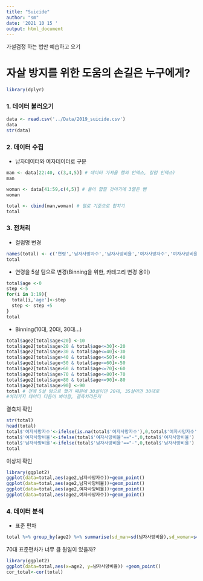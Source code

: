 ```yaml
---
title: "Suicide"
author: "sm"
date: '2021 10 15 '
output: html_document
---
```


가설검정 하는 법만 예습하고 오기

# 자살 방지를 위한 도움의 손길은 누구에게?

```r
library(dplyr)
```

### 1. 데이터 불러오기 

```r
data <- read.csv('../Data/2019_suicide.csv')
data
str(data)
```

### 2. 데이터 수집 
+ 남자데이터와 여자데이터로 구분 

```r
man <- data[22:40, c(3,4,5)] # 데이터 가져올 행의 인덱스, 칼럼 인덱스)
man

woman <- data[41:59,c(4,5)] # 둘이 합칠 것이기에 3열은 뺌
woman

total <- cbind(man,woman) # 열로 기준으로 합치기
total
```

### 3. 전처리 

+ 컬럼명 변경 
```r
names(total) <- c('연령','남자사망자수','남자사망비율','여자사망자수','여자사망비율')
total
```

+ 연령을 5살 텀으로 변경(Binning을 위한, 카테고리 변경 용이)
```r
total$age <-0
step <-5
for(i in 1:19){
  total[i,'age']<-step
  step <- step +5
}
total
```

+ Binning(10대, 20대, 30대...)
```r
total$age2[total$age<20] <-10
total$age2[total$age>20 & total$age<=30]<-20
total$age2[total$age>30 & total$age<=40]<-30
total$age2[total$age>40 & total$age<=50]<-40
total$age2[total$age>50 & total$age<=60]<-50
total$age2[total$age>60 & total$age<=70]<-60
total$age2[total$age>70 & total$age<=80]<-70
total$age2[total$age>80 & total$age<=90]<-80
total$age2[total$age>90] <-90
total # 전에 5살 텀으로 했기 때문에 30살이면 20대, 35살이면 30대로 
#여러가지 데이터 다듬어 봐야함, 결측치라든지
```

결측치 확인 
```r
str(total)
head(total)
total$'여자사망자수'<-ifelse(is.na(total$'여자사망자수'),0,total$'여자사망자수')
total$'여자사망비율'<-ifelse(total$'여자사망비율'=="-",0,total$'여자사망비율')
total$'남자사망비율'<-ifelse(total$'남자사망비율'=="-",0,total$'남자사망비율')
total
```

이상치 확인 
```r
library(ggplot2)
ggplot(data=total,aes(age2,남자사망자수))+geom_point()
ggplot(data=total,aes(age2,남자사망비율))+geom_point()
ggplot(data=total,aes(age2,여자사망비율))+geom_point()
ggplot(data=total,aes(age2,여자사망자수))+geom_point()
```


### 4. 데이터 분석 

+ 표준 편차 
```r
total %>% group_by(age2) %>% summarise(sd_man=sd(남자사망비율),sd_woman=sd(여자사망비율))
``` 
70대 표준편차가 너무 큼 뭔일이 있을까?
```r
library(ggplot2)
ggplot(data=total,aes(x=age2, y=남자사망비율)) +geom_point()
cor_total<-cor(total)
```





